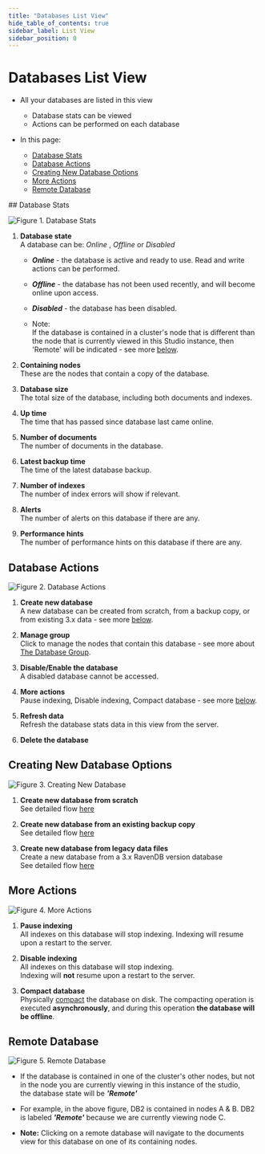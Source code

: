 ```yaml
---
title: "Databases List View"
hide_table_of_contents: true
sidebar_label: List View
sidebar_position: 0
---
```



# Databases List View
<Admonition type="note" title="">

* All your databases are listed in this view  
  * Database stats can be viewed  
  * Actions can be performed on each database  

* In this page:  
  * [Database Stats](../../../studio/server/databases/databases-list-view.mdx#database-stats)  
  * [Database Actions](../../../studio/server/databases/databases-list-view.mdx#database-actions)  
  * [Creating New Database Options](../../../studio/server/databases/databases-list-view.mdx#creating-new-database-options)  
  * [More Actions](../../../studio/server/databases/databases-list-view.mdx#more-actions)  
  * [Remote Database](../../../studio/server/databases/databases-list-view.mdx#remote-database)  
</Admonition>
## Database Stats

![Figure 1. Database Stats](./assets/database-stats.png)

1. **Database state**    
   A database can be: _Online_ , _Offline_ or _Disabled_        

   * ***Online***   - the database is active and ready to use. Read and write actions can be performed.  
   * ***Offline***  - the database has not been used recently, and will become online upon access.  
   * ***Disabled*** - the database has been disabled.  
  
   * Note:  
     If the database is contained in a cluster's node that is different than the node that is currently viewed in this Studio instance, then 'Remote' will be indicated - see more [below](../../../studio/server/databases/databases-list-view.mdx#remote-database).

2. **Containing nodes**   
   These are the nodes that contain a copy of the database. 

3. **Database size**    
   The total size of the database, including both documents and indexes.

4. **Up time**        
   The time that has passed since database last came online. 

5. **Number of documents**      
   The number of documents in the database.

6. **Latest backup time**      
   The time of the latest database backup.
      
7. **Number of indexes**    
   The number of index errors will show if relevant.

8. **Alerts**    
   The number of alerts on this database if there are any.

9. **Performance hints**    
   The number of performance hints on this database if there are any.
   


## Database Actions

![Figure 2. Database Actions](./assets/database-actions-1.png)

1. **Create new database**  
   A new database can be created from scratch, from a backup copy, or from existing 3.x data - see more [below](databases-list-view#creating-new-database-options).

2. **Manage group**  
   Click to manage the nodes that contain this database - see more about [The Database Group](../../../studio/database/settings/manage-database-group.mdx).

3. **Disable/Enable the database**  
   A disabled database cannot be accessed. 

4. **More actions**  
   Pause indexing, Disable indexing, Compact database - see more [below](../../../studio/server/databases/databases-list-view.mdx#more-actions). 

5. **Refresh data**  
   Refresh the database stats data in this view from the server.

6. **Delete the database**  


## Creating New Database Options

![Figure 3. Creating New Database](./assets/database-actions-2.png)

1. **Create new database from scratch**   
   See detailed flow [here](../../../studio/server/databases/create-new-database/general-flow.mdx)  

2. **Create new database from an existing backup copy**   
   See detailed flow [here](../../../studio/server/databases/create-new-database/from-backup.mdx)  

3. **Create new database from legacy data files**      
   Create a new database from a 3.x RavenDB version database    
   See detailed flow [here](../../../studio/server/databases/create-new-database/from-legacy-files.mdx)


## More Actions

![Figure 4. More Actions](./assets/database-actions-3.png)

1. **Pause indexing**      
   All indexes on this database will stop indexing.
   Indexing will resume upon a restart to the server.  

2. **Disable indexing**     
   All indexes on this database will stop indexing.  
   Indexing will **not** resume upon a restart to the server.  

3. **Compact database**   
   Physically [compact](../../../client-api/operations/server-wide/compact-database.mdx) 
   the database on disk.
   <Admonition type="warning" title="">
   The compacting operation is executed **asynchronously**, 
   and during this operation **the database will be offline**.
   </Admonition>



## Remote Database

![Figure 5. Remote Database](./assets/database-actions-4.png)

* If the database is contained in one of the cluster's other nodes, but not in the node you are currently viewing in this instance of the studio,  
  the database state will be ***'Remote'***

* For example, in the above figure, DB2 is contained in nodes A & B. 
  DB2 is labeled ***'Remote'*** because we are currently viewing node C.  

* **Note:** Clicking on a remote database will navigate to the documents view for this database on one of its containing nodes.  

